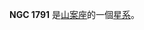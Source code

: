 {{NGCInfoBox|NGCID=NGC 1791|發現者=約翰·弗里德里希·威廉·赫歇爾|發現日期=1835年12月16日|其他編號=ESO 56-SC41|曆元=J2000.0|赤經=4時59分6.6秒
|赤緯=-70°10'8"|星座=山案座|星體=星系|星等=13.1|表面亮度=|藍等=13.5}}

'''NGC 1791''' 是[[山案座|山案座]]的一個[[星系|星系]]。

{{NGCReference|1791}}